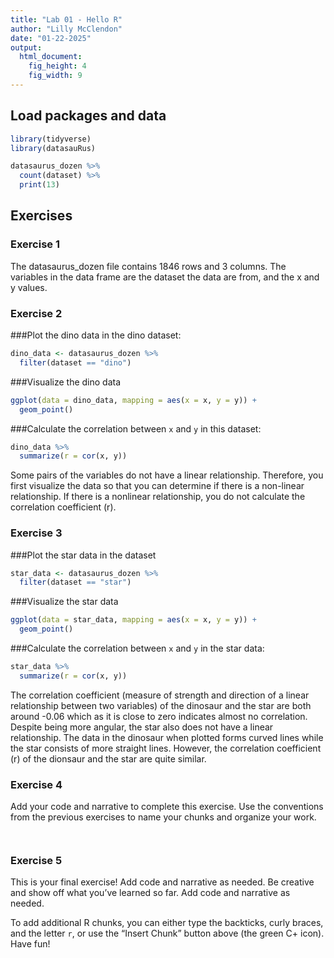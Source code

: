 ```yaml
---
title: "Lab 01 - Hello R"
author: "Lilly McClendon"
date: "01-22-2025"
output: 
  html_document: 
    fig_height: 4
    fig_width: 9
---
```


## Load packages and data

```r
library(tidyverse) 
library(datasauRus)

datasaurus_dozen %>%
  count(dataset) %>%
  print(13)

```

## Exercises

### Exercise 1

The datasaurus_dozen file contains 1846 rows and 3 columns. The variables in the data frame are the dataset the data are from, and the x and y values.  

### Exercise 2

###Plot the dino data in the dino dataset:
```r
dino_data <- datasaurus_dozen %>%
  filter(dataset == "dino")
```

###Visualize the dino data 
```r
ggplot(data = dino_data, mapping = aes(x = x, y = y)) +
  geom_point()
```

###Calculate the correlation between `x` and `y` in this dataset:
```r
dino_data %>%
  summarize(r = cor(x, y))
```

Some pairs of the variables do not have a linear relationship. Therefore, you first visualize the data so that you can determine if there is a non-linear relationship. If there is a nonlinear relationship, you do not calculate the correlation coefficient (r). 

### Exercise 3

###Plot the star data in the dataset 
```r
star_data <- datasaurus_dozen %>%
  filter(dataset == "star")
```

###Visualize the star data 
```r
ggplot(data = star_data, mapping = aes(x = x, y = y)) +
  geom_point()
```

###Calculate the correlation between `x` and `y` in the star data:
```r
star_data %>%
  summarize(r = cor(x, y))
```

The correlation coefficient (measure of strength and direction of a linear relationship between two variables) of the dinosaur and the star are both around -0.06 which as it is close to zero indicates almost no correlation. Despite being more angular, the star also does not have a linear relationship. The data in the dinosaur when plotted forms curved lines while the star consists of more straight lines. However, the correlation coefficient (r) of the dionsaur and the star are quite similar. 


### Exercise 4

Add your code and narrative to complete this exercise. Use the conventions from the previous exercises to name your chunks and organize your work.

```r

```

```r

```

### Exercise 5

This is your final exercise! Add code and narrative as needed. Be creative and show off what you’ve learned so far.
Add code and narrative as needed.

To add additional R chunks, you can either type the backticks, curly braces, and the letter `r`, or use the "Insert Chunk" button above (the green C+ icon). Have fun!


